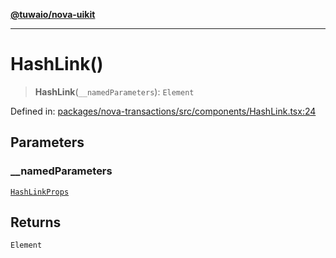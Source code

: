 [**@tuwaio/nova-uikit**](../../../README.md)

***

# HashLink()

> **HashLink**(`__namedParameters`): `Element`

Defined in: [packages/nova-transactions/src/components/HashLink.tsx:24](https://github.com/TuwaIO/nova-uikit/blob/f227d130007d40907dfb21ddf99a3a7d098f9afc/packages/nova-transactions/src/components/HashLink.tsx#L24)

## Parameters

### \_\_namedParameters

[`HashLinkProps`](../type-aliases/HashLinkProps.md)

## Returns

`Element`
